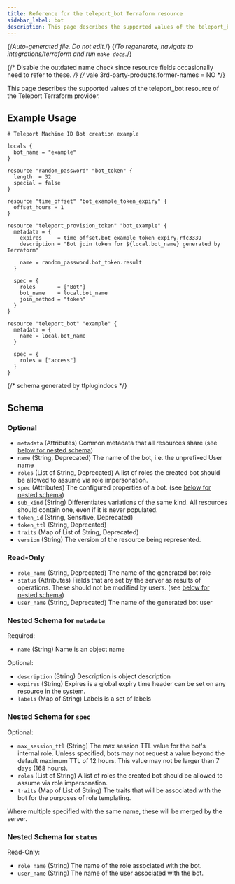```yaml
---
title: Reference for the teleport_bot Terraform resource
sidebar_label: bot
description: This page describes the supported values of the teleport_bot resource of the Teleport Terraform provider.
---
```


{/*Auto-generated file. Do not edit.*/}
{/*To regenerate, navigate to integrations/terraform and run `make docs`.*/}

{/* Disable the outdated name check since resource fields occasionally need
to refer to these. */}
{/* vale 3rd-party-products.former-names = NO */}

This page describes the supported values of the teleport_bot resource of the Teleport Terraform provider.




## Example Usage

```hcl
# Teleport Machine ID Bot creation example

locals {
  bot_name = "example"
}

resource "random_password" "bot_token" {
  length  = 32
  special = false
}

resource "time_offset" "bot_example_token_expiry" {
  offset_hours = 1
}

resource "teleport_provision_token" "bot_example" {
  metadata = {
    expires     = time_offset.bot_example_token_expiry.rfc3339
    description = "Bot join token for ${local.bot_name} generated by Terraform"

    name = random_password.bot_token.result
  }

  spec = {
    roles       = ["Bot"]
    bot_name    = local.bot_name
    join_method = "token"
  }
}

resource "teleport_bot" "example" {
  metadata = {
    name = local.bot_name
  }

  spec = {
    roles = ["access"]
  }
}
```

{/*  schema generated by tfplugindocs */}
## Schema

### Optional

- `metadata` (Attributes) Common metadata that all resources share (see [below for nested schema](#nested-schema-for-metadata))
- `name` (String, Deprecated) The name of the bot, i.e. the unprefixed User name
- `roles` (List of String, Deprecated) A list of roles the created bot should be allowed to assume via role impersonation.
- `spec` (Attributes) The configured properties of a bot. (see [below for nested schema](#nested-schema-for-spec))
- `sub_kind` (String) Differentiates variations of the same kind. All resources should contain one, even if it is never populated.
- `token_id` (String, Sensitive, Deprecated)
- `token_ttl` (String, Deprecated)
- `traits` (Map of List of String, Deprecated)
- `version` (String) The version of the resource being represented.

### Read-Only

- `role_name` (String, Deprecated) The name of the generated bot role
- `status` (Attributes) Fields that are set by the server as results of operations. These should not be modified by users. (see [below for nested schema](#nested-schema-for-status))
- `user_name` (String, Deprecated) The name of the generated bot user

### Nested Schema for `metadata`

Required:

- `name` (String) Name is an object name

Optional:

- `description` (String) Description is object description
- `expires` (String) Expires is a global expiry time header can be set on any resource in the system.
- `labels` (Map of String) Labels is a set of labels


### Nested Schema for `spec`

Optional:

- `max_session_ttl` (String) The max session TTL value for the bot's internal role. Unless specified, bots may not request a value beyond the default maximum TTL of 12 hours. This value may not be larger than 7 days (168 hours).
- `roles` (List of String) A list of roles the created bot should be allowed to assume via role impersonation.
- `traits` (Map of List of String) The traits that will be associated with the bot for the purposes of role templating.

Where multiple specified with the same name, these will be merged by the server.


### Nested Schema for `status`

Read-Only:

- `role_name` (String) The name of the role associated with the bot.
- `user_name` (String) The name of the user associated with the bot.
